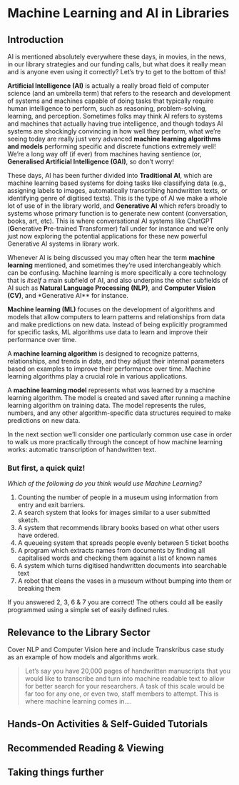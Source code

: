 # Machine Learning and AI in Libraries {.unnumbered}

## Introduction


AI is mentioned absolutely everywhere these days, in movies, in the news, in our library strategies and our funding calls, but what does it really mean and is anyone even using it correctly? Let's try to get to the bottom of this!

**Artificial Intelligence (AI)** is actually a really broad field of computer science (and an umbrella term) that refers to the research and development of systems and machines capable of doing tasks that typically require human intelligence to perform, such as reasoning, problem-solving, learning, and perception. Sometimes folks may think AI refers to systems and machines that actually having true intelligence, and though todays AI systems are shockingly convincing in how well they perform, what we're seeing today are really just very advanced **machine learning algorithms and models** performing specific and discrete functions extremely well! We're a long way off (if ever) from machines having sentience (or, **Generalised Artificial Intelligence (GAI)**, so don't worry! 

These days, AI has been further divided into **Traditional AI**, which are machine learning based systems for doing tasks like classifying data (e.g., assigning labels to images, automatically transcribing handwritten texts, or identifying genre of digitised texts). This is the type of AI we make a whole lot of use of in the library world, and **Generative AI** which refers broadly to systems whose primary function is to generate new content (conversation, books, art, etc). This is where conversational AI systems like ChatGPT (**G**enerative **P**re-trained **T**ransformer) fall under for instance and we're only just now exploring the potential applications for these new powerful Generative AI systems in library work.

Whenever AI is being discussed you may often hear the term **machine learning** mentioned, and sometimes they’re used interchangeably which can be confusing. Machine learning is more specifically a core technology that is *itself* a main subfield of AI, and also underpins the other subfields of AI such as **Natural Language Processing (NLP)**, and **Computer Vision (CV)**, and *Generative AI** for instance.

**Machine learning (ML)** focuses on the development of algorithms and models that allow computers to learn patterns and relationships from data and make predictions on new data. Instead of being explicitly programmed for specific tasks, ML algorithms use data to learn and improve their performance over time.

A **machine learning algorithm** is designed to recognize patterns, relationships, and trends in data, and they adjust their internal parameters based on examples to improve their performance over time. Machine learning algorithms play a crucial role in various applications.

A **machine learning model** represents what was learned by a machine learning algorithm. The model is created and saved after running a machine learning algorithm on training data. The model represents the rules, numbers, and any other algorithm-specific data structures required to make predictions on new data.

In the next section we'll consider one particularly common use case in order to walk us more practically through the concept of how machine learning works: automatic transcription of handwritten text. 

### But first, a quick quiz!

*Which of the following do you think would use Machine Learning?*

1. Counting the number of people in a museum using information from entry and exit barriers.
2. A search system that looks for images similar to a user submitted sketch.
3. A system that recommends library books based on what other users have ordered.
4. A queueing system that spreads people evenly between 5 ticket booths
5. A program which extracts names from documents by finding all capitalised words and checking them against a list of known names
6. A system which turns digitised handwritten documents into searchable text
7. A robot that cleans the vases in a museum without bumping into them or breaking them
 

If you answered 2, 3, 6 & 7 you are correct! The others could all be easily programmed using a simple set of easily defined rules.

## Relevance to the Library Sector

Cover NLP and Computer Vision here and include
Transkribus case study as an example of how models and algorithms work.

>Let's say you have 20,000 pages of handwritten manuscripts that you would like to transcribe and turn into machine readable text to allow for better search for your researchers. A task of this scale would be far too for any one, or even two, staff members to attempt. This is where machine learning comes in....

## Hands-On Activities & Self-Guided Tutorials


## Recommended Reading & Viewing



## Taking things further
